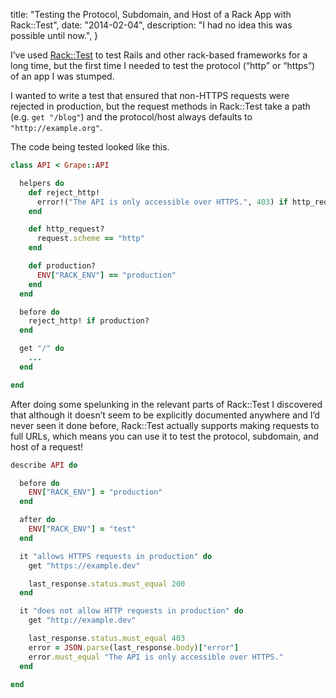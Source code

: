   title: "Testing the Protocol, Subdomain, and Host of a Rack App with Rack::Test",
  date: "2014-02-04",
  description: "I had no idea this was possible until now.",
}

I’ve used [Rack::Test][rack-test] to test Rails and other rack-based frameworks for a long time, but the first time I needed to test the protocol (“http” or “https”) of an app I was stumped.

I wanted to write a test that ensured that non-HTTPS requests were rejected in production, but the request methods in Rack::Test take a path (e.g. `get "/blog"`) and the protocol/host always defaults to `"http://example.org"`.

The code being tested looked like this.

```ruby
class API < Grape::API

  helpers do
    def reject_http!
      error!("The API is only accessible over HTTPS.", 403) if http_request?
    end

    def http_request?
      request.scheme == "http"
    end

    def production?
      ENV["RACK_ENV"] == "production"
    end
  end

  before do
    reject_http! if production?
  end

  get "/" do
    ...
  end

end
```

After doing some spelunking in the relevant parts of Rack::Test I discovered that although it doesn’t seem to be explicitly documented anywhere and I’d never seen it done before, Rack::Test actually supports making requests to full URLs, which means you can use it to test the protocol, subdomain, and host of a request!

```ruby
describe API do

  before do
    ENV["RACK_ENV"] = "production"
  end

  after do
    ENV["RACK_ENV"] = "test"
  end

  it "allows HTTPS requests in production" do
    get "https://example.dev"

    last_response.status.must_equal 200
  end

  it "does not allow HTTP requests in production" do
    get "http://example.dev"

    last_response.status.must_equal 403
    error = JSON.parse(last_response.body)["error"]
    error.must_equal "The API is only accessible over HTTPS."
  end

end
```

[rack-test]: https://github.com/brynary/rack-test
